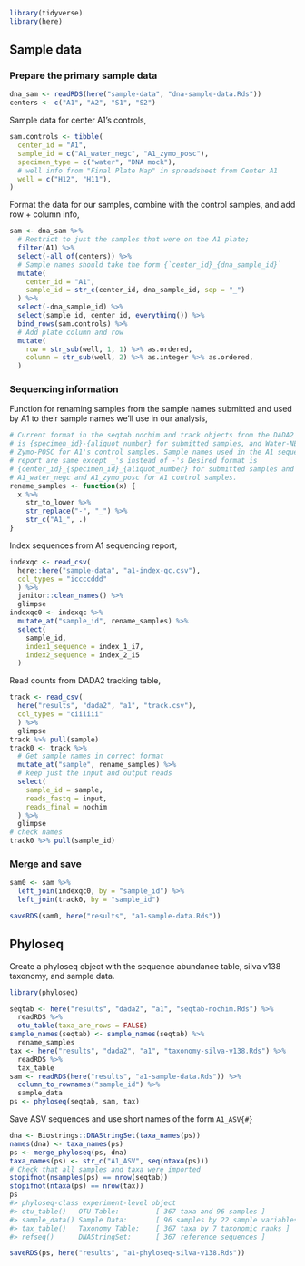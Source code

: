 
```r
library(tidyverse)
library(here)
```

## Sample data

### Prepare the primary sample data

```r
dna_sam <- readRDS(here("sample-data", "dna-sample-data.Rds"))
centers <- c("A1", "A2", "S1", "S2")
```

Sample data for center A1's controls,
```r
sam.controls <- tibble(
  center_id = "A1",
  sample_id = c("A1_water_negc", "A1_zymo_posc"),
  specimen_type = c("water", "DNA mock"),
  # well info from "Final Plate Map" in spreadsheet from Center A1
  well = c("H12", "H11"),
)
```

Format the data for our samples, combine with the control samples, and add
row + column info,
```r
sam <- dna_sam %>%
  # Restrict to just the samples that were on the A1 plate; 
  filter(A1) %>%
  select(-all_of(centers)) %>% 
  # Sample names should take the form {`center_id}_{dna_sample_id}`
  mutate(
    center_id = "A1",
    sample_id = str_c(center_id, dna_sample_id, sep = "_")
  ) %>%
  select(-dna_sample_id) %>%
  select(sample_id, center_id, everything()) %>%
  bind_rows(sam.controls) %>%
  # Add plate column and row
  mutate(
    row = str_sub(well, 1, 1) %>% as.ordered,
    column = str_sub(well, 2) %>% as.integer %>% as.ordered,
  )
```

### Sequencing information

Function for renaming samples from the sample names submitted and used by A1 to
their sample names we'll use in our analysis,
```r
# Current format in the seqtab.nochim and track objects from the DADA2 workflow
# is {specimen_id}-{aliquot_number} for submitted samples, and Water-NEGC and
# Zymo-POSC for A1's control samples. Sample names used in the A1 sequencing
# report are same except _'s instead of -'s Desired format is
# {center_id}_{specimen_id}_{aliquot_number} for submitted samples and
# A1_water_negc and A1_zymo_posc for A1 control samples.
rename_samples <- function(x) {
  x %>% 
    str_to_lower %>%
    str_replace("-", "_") %>%
    str_c("A1_", .)
}
```

Index sequences from A1 sequencing report,
```r
indexqc <- read_csv(
  here::here("sample-data", "a1-index-qc.csv"),
  col_types = "iccccddd"
  ) %>%
  janitor::clean_names() %>%
  glimpse
indexqc0 <- indexqc %>%
  mutate_at("sample_id", rename_samples) %>%
  select(
    sample_id,
    index1_sequence = index_1_i7,
    index2_sequence = index_2_i5
  )
```

Read counts from DADA2 tracking table,
```r
track <- read_csv(
  here("results", "dada2", "a1", "track.csv"),
  col_types = "ciiiiii"
  ) %>%
  glimpse
track %>% pull(sample)
track0 <- track %>%
  # Get sample names in correct format
  mutate_at("sample", rename_samples) %>%
  # keep just the input and output reads
  select(
    sample_id = sample,
    reads_fastq = input, 
    reads_final = nochim
  ) %>%
  glimpse
# check names
track0 %>% pull(sample_id)
```

### Merge and save

```r
sam0 <- sam %>%
  left_join(indexqc0, by = "sample_id") %>%
  left_join(track0, by = "sample_id")
```

```r
saveRDS(sam0, here("results", "a1-sample-data.Rds"))
```

## Phyloseq

Create a phyloseq object with the sequence abundance table, silva v138
taxonomy, and sample data.
```r
library(phyloseq)

seqtab <- here("results", "dada2", "a1", "seqtab-nochim.Rds") %>%
  readRDS %>%
  otu_table(taxa_are_rows = FALSE)
sample_names(seqtab) <- sample_names(seqtab) %>%
  rename_samples
tax <- here("results", "dada2", "a1", "taxonomy-silva-v138.Rds") %>%
  readRDS %>%
  tax_table
sam <- readRDS(here("results", "a1-sample-data.Rds")) %>%
  column_to_rownames("sample_id") %>%
  sample_data
ps <- phyloseq(seqtab, sam, tax)
```

Save ASV sequences and use short names of the form `A1_ASV{#}`
```r
dna <- Biostrings::DNAStringSet(taxa_names(ps))
names(dna) <- taxa_names(ps)
ps <- merge_phyloseq(ps, dna)
taxa_names(ps) <- str_c("A1_ASV", seq(ntaxa(ps)))
# Check that all samples and taxa were imported
stopifnot(nsamples(ps) == nrow(seqtab))
stopifnot(ntaxa(ps) == nrow(tax))
ps
#> phyloseq-class experiment-level object
#> otu_table()   OTU Table:         [ 367 taxa and 96 samples ]
#> sample_data() Sample Data:       [ 96 samples by 22 sample variables ]
#> tax_table()   Taxonomy Table:    [ 367 taxa by 7 taxonomic ranks ]
#> refseq()      DNAStringSet:      [ 367 reference sequences ]
```

```r
saveRDS(ps, here("results", "a1-phyloseq-silva-v138.Rds"))
```
